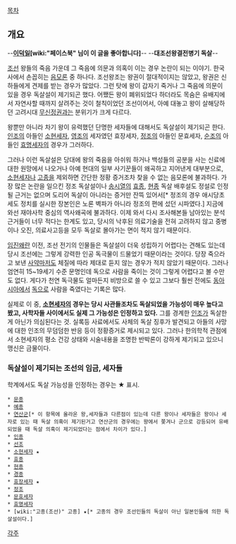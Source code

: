 [[목차]]
== 개요 ==
--'''[[이덕일]][wiki:"페이스북" 님이 이 글을 좋아합니다]'''--
--'''대조선왕결전병기 독살'''--

[[조선]] 왕들의 죽음 가운데 그 죽음에 의문과 의혹이 이는 경우 논란이 되는 이야기. 한국사에서 손꼽히는 [[음모론]] 중 하나다. 조선왕조는 왕권이 절대적이지는 않았고, 왕권은 신하들에게 견제를 받는 경우가 많았다. 그런 탓에 왕이 갑자기 죽거나 그 죽음에 의문이 있을 경우 독살설이 제기되곤 했다. 어쨌든 왕이 폐위되었다 하더라도 목숨은 유배지에서 자연사할 때까지 살려주는 것이 철칙이었던 조선이어서, 아예 대놓고 왕이 살해당하던 고려시대 [[무신정권]]과는 분위기가 크게 다르다.

왕뿐만 아니라 차기 왕이 유력했던 단명한 세자들에 대해서도 독살설이 제기되곤 한다. [[인조]]의 아들인 [[소현세자]], [[영조]]의 세자였던 효장세자, [[정조]]의 아들인 문효세자, [[순조]]의 아들인 [[효명세자]]의 경우가 그러하다. 

그러나 이런 독살설은 당대에 왕의 죽음을 아쉬워 하거나 백성들의 공분을 사는 신료에 대한 원망에서 나오거나 아예 현대의 일부 사기꾼들이 왜곡하고 지어낸게 대부분으로, [[소현세자]]나 [[고종]]을 제외하면 간단한 정황 증거조차 찾을 수 없는 음모론에 불과하다. 가장 많은 논란을 일으킨 정조 독살설이나 [[송시열]]의 [[효종]], [[현종]] 독살 배후설도 정설로 인정될 근거는 없으며 도리어 독살이 아니라는 증거만 잔뜩 있어서[* 정조의 경우 애시당초 세도 정치를 실시한 장본인은 노론 벽파가 아니라 정조의 편에 섰던 시파였다.]  지금에 와선 재야사학 중심의 역사왜곡에 불과하다. 이제 와서 다시 조사해본들 남아있는 분석 근거들이 너무 적다는 한계도 있고, 당시의 낙후된 의료기술을 전혀 고려하지 않고 중병이나 오진, 의료사고등을 모두 독살로 몰아가는 면이 적지 않기 때문이다.  

[[임진왜란]] 이전, 조선 전기의 인물들은 독살설이 더욱 성립하기 어렵다는 견해도 있는데 당시 조선에는 그렇게 강력한 인공 독극물이 드물었기 때문이라는 것이다. 당장 죽으라고 보낸 [[사약]]마저도 체질에 따라 제대로 듣지 않는 경우가 적지 않았기 때문이다. 그러나 엄연히 15~19세기 수준 문명인데 독으로 사람을 죽이는 것이 그렇게 어렵다고 볼 수만도 없다. 게다가 천연 독극물도 얼마든지 비방으로 쓸 수 있고 그보다 훨씬 전에도 [[동아시아]]에서 [[독]]으로 사람을 죽였다는 기록은 많다.

실제로 이 중, '''[[소현세자]]의 경우는 당시 사관들조차도 독살되었을 가능성이 매우 높다고 봤고, 사학자들 사이에서도 실제 그 가능성은 인정하고 있다.''' 그를 경계한 [[인조]]가 독살한 게 아닌가 의심된다는 것. 실록등 사료에서도 사체의 독살 징후가 발견되고 아들의 사망에 대한 인조의 무덤덤한 반응 등이 정황증거로 제시되고 있다. 그러나 한의학적 관점에서 소현세자의 평소 건강 상태와 시술내용을 조명한 반박론이 강하게 제기되고 있으니 맹신은 금물이다. 

=== 독살설이 제기되는 조선의 임금, 세자들 ===
학계에서도 독살 가능성을 인정하는 경우는 ★ 표시.

 * [[문종]]
 * [[예종]]
 * [[연산군]][* 이 항목에 올라온 왕,세자들과 다른점이 있는데 다른 왕이나 세자들은 왕이나 세자로 있는 때 독살 의혹이 제기된거고 연산군의 경우에는 왕에서 쫒겨나 군으로 강등되어 유배되었을 때 독살 의혹이 제기되었다는 점에서 차이가 있다.] 
 * [[인종]]
 * [[선조]]
 * [[소현세자]] ★
 * [[효종]]
 * [[현종]]
 * [[경종]]
 * [[효장세자]] ★
 * [[정조]]
 * [[문효세자]]
 * [[효명세자]]
 * [wiki:"고종(조선)" 고종] ★[* 고종의 경우 조선인들의 독살이 아닌 일본인들에 의한 독살설이다.]
 

[[각주]]
